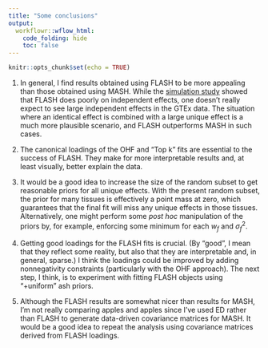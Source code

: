 ```yaml
---
title: "Some conclusions"
output: 
  workflowr::wflow_html:
    code_folding: hide
    toc: false
---
```


```r
knitr::opts_chunk$set(echo = TRUE)
```

1. In general, I find results obtained using FLASH to be more appealing than those obtained using MASH. While the [simulation study](MASHvFLASHsims2.html) showed that FLASH does poorly on independent effects, one doesn't really expect to see large independent effects in the GTEx data. The situation where an identical effect is combined with a large unique effect is a much more plausible scenario, and FLASH outperforms MASH in such cases.

2. The canonical loadings of the OHF and "Top k" fits are essential to the success of FLASH. They make for more interpretable results and, at least visually, better explain the data.

3. It would be a good idea to increase the size of the random subset to get reasonable priors for all unique effects. With the present random subset, the prior for many tissues is effectively a point mass at zero, which guarantees that the final fit will miss any unique effects in those tissues. Alternatively, one might perform some *post hoc* manipulation of the priors by, for example, enforcing some minimum for each $w_f$ and $\sigma^2_f$.

4. Getting good loadings for the FLASH fits is crucial. (By "good", I mean that they reflect some reality, but also that they are interpretable and, in general, sparse.) I think the loadings could be improved by adding nonnegativity constraints (particularly with the OHF approach). The next step, I think, is to experiment with fitting FLASH objects using "+uniform" ash priors.

5. Although the FLASH results are somewhat nicer than results for MASH, I'm not really comparing apples and apples since I've used ED rather than FLASH to generate data-driven covariance matrices for MASH. It would be a good idea to repeat the analysis using covariance matrices derived from FLASH loadings.
